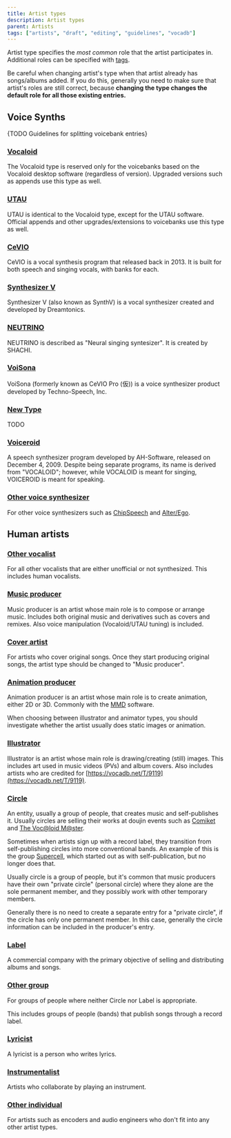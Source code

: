 ---
title: Artist types
description: Artist types
parent: Artists
tags: ["artists", "draft", "editing", "guidelines", "vocadb"]
---

Artist type specifies the _most common_ role that the artist participates in. Additional roles can be specified with [tags](https://vocadb.net/T/7372/artists).

Be careful when changing artist's type when that artist already has songs/albums added. If you do this, generally you need to make sure that artist's roles are still correct, because **changing the type changes the default role for all those existing entries.**

## Voice Synths

{TODO Guidelines for splitting voicebank entries}

### [Vocaloid](https://vocadb.net/T/4857)

The Vocaloid type is reserved only for the voicebanks based on the Vocaloid desktop software (regardless of version). Upgraded versions such as appends use this type as well.

### [UTAU](https://vocadb.net/T/447/utau)

UTAU is identical to the Vocaloid type, except for the UTAU software. Official appends and other upgrades/extensions to voicebanks use this type as well.

### [CeVIO](https://vocadb.net/T/2838)

CeVIO is a vocal synthesis program that released back in 2013. It is built for both speech and singing vocals, with banks for each.

### [Synthesizer V](https://vocadb.net/T/6745/synthesizer-v)

Synthesizer V (also known as SynthV) is a vocal synthesizer created and developed by Dreamtonics.

### [NEUTRINO](https://vocadb.net/T/7430)

NEUTRINO is described as "Neural singing syntesizer". It is created by SHACHI.

### [VoiSona](https://vocadb.net/T/8754)

VoiSona (formerly known as CeVIO Pro (仮)) is a voice synthesizer product developed by Techno-Speech, Inc.

### [New Type](https://vocadb.net/T/7361)

TODO

### [Voiceroid](https://vocadb.net/T/486)

A speech synthesizer program developed by AH-Software, released on December 4, 2009. Despite being separate programs, its name is derived from "VOCALOID"; however, while VOCALOID is meant for singing, VOICEROID is meant for speaking.

### [Other voice synthesizer](https://vocadb.net/T/6109/other-vocal-synthesis-engine)

For other voice synthesizers such as [ChipSpeech](http://vocadb.net/T/3077/chipspeech) and [Alter/Ego](http://vocadb.net/T/3384/alterego).

## Human artists

### [Other vocalist](https://vocadb.net/T/7376)

For all other vocalists that are either unofficial or not synthesized. This includes human vocalists.

### [Music producer](https://vocadb.net/T/300)

Music producer is an artist whose main role is to compose or arrange music. Includes both original music and derivatives such as covers and remixes. Also voice manipulation (Vocaloid/UTAU tuning) is included.

### [Cover artist](https://vocadb.net/T/7368/cover-artist)

For artists who cover original songs. Once they start producing original songs, the artist type should be changed to "Music producer".

### [Animation producer](https://vocadb.net/T/20/animator)

Animation producer is an artist whose main role is to create animation, either 2D or 3D. Commonly with the [MMD](http://vocadb.net/Tag/Details/MMD) software.

When choosing between illustrator and animator types, you should investigate whether the artist usually does static images or animation.

### [Illustrator](https://vocadb.net/T/204/illustrator)

Illustrator is an artist whose main role is drawing/creating (still) images. This includes art used in music videos (PVs) and album covers. Also includes artists who are credited for [https://vocadb.net/T/9119](https://vocadb.net/T/9119).

### [Circle](https://vocadb.net/T/2762/circle)

An entity, usually a group of people, that creates music and self-publishes it. Usually circles are selling their works at doujin events such as [Comiket](https://vocadb.net/Es/3/comiket) and [The Voc@loid M@ster](https://vocadb.net/Es/1/the-vocloid-mster).

Sometimes when artists sign up with a record label, they transition from self-publishing circles into more conventional bands. An example of this is the group [Supercell](https://vocadb.net/Ar/249), which started out as with self-publication, but no longer does that.

Usually circle is a group of people, but it's common that music producers have their own "private circle" (personal circle) where they alone are the sole permanent member, and they possibly work with other temporary members.

Generally there is no need to create a separate entry for a "private circle", if the circle has only one permanent member. In this case, generally the circle information can be included in the producer's entry.

### [Label](https://vocadb.net/T/7386/label)

A commercial company with the primary objective of selling and distributing albums and songs.

### [Other group](https://vocadb.net/T/10140/other-group)

For groups of people where neither Circle nor Label is appropriate.

This includes groups of people (bands) that publish songs through a record label.

### [Lyricist](https://vocadb.net/T/246/lyricist)

A lyricist is a person who writes lyrics.

### [Instrumentalist](https://vocadb.net/T/6566/instrumentalist)

Artists who collaborate by playing an instrument.

### [Other individual](https://vocadb.net/T/10141)

For artists such as encoders and audio engineers who don't fit into any other artist types.
